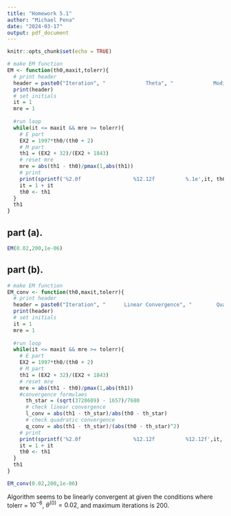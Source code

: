 ```yaml
---
title: "Homework 5.1"
author: "Michael Pena"
date: "2024-03-17"
output: pdf_document
---
```


```r
knitr::opts_chunk$set(echo = TRUE)
```

```r
# make EM function
EM <- function(th0,maxit,tolerr){
  # print header
  header = paste0("Iteration", "             Theta", "             Modified Relative Err")
  print(header)
  # set initials
  it = 1
  mre = 1
  
  #run loop
  while(it <= maxit && mre >= tolerr){
    # E part
    EX2 = 1997*th0/(th0 + 2)
    # M part
    th1 = (EX2 + 32)/(EX2 + 1843)
    # reset mre 
    mre = abs(th1 - th0)/pmax(1,abs(th1))
    # print
    print(sprintf('%2.0f                 %12.12f          %.1e',it, th0, mre))
    it = 1 + it
    th0 <- th1
  }
  th1
}
```

## part (a).

```r
EM(0.02,200,1e-06)
```
## part (b).

```r
# make EM function
EM_conv <- function(th0,maxit,tolerr){
  # print header
  header = paste0("Iteration", "      Linear Convergence", "        Quad. Convergence")
  print(header)
  # set initials
  it = 1
  mre = 1
  
  #run loop
  while(it <= maxit && mre >= tolerr){
    # E part
    EX2 = 1997*th0/(th0 + 2)
    # M part
    th1 = (EX2 + 32)/(EX2 + 1843)
    # reset mre 
    mre = abs(th1 - th0)/pmax(1,abs(th1))
    #convergence formulaes
      th_star = (sqrt(3728689) - 1657)/7680
      # check linear convergence
      l_conv = abs(th1 - th_star)/abs(th0 - th_star)
      # check quadratic convergence
      q_conv = abs(th1 - th_star)/(abs(th0 - th_star)^2)
    # print
    print(sprintf('%2.0f                 %12.12f          %12.12f',it, l_conv, q_conv))
    it = 1 + it
    th0 <- th1
  }
  th1
}

EM_conv(0.02,200,1e-06)
```
Algorithm seems to be linearly convergent at given the conditions where tolerr = $10^{-6}$, $\theta^{(0)}=0.02$, and maximum iterations is 200.
